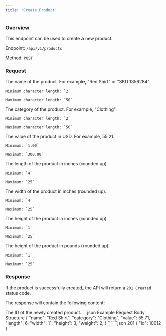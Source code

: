 ```yaml
---
title: 'Create Product'
---
```


### Overview

This endpoint can be used to create a new product.

Endpoint: `/api/v1/products`

Method: `POST`

### Request

<ResponseField name="name" type="string" required>
    The name of the product. For example, "Red Shirt" or "SKU 1356284".

    Minimum character length: `2`

    Maximum character length: `50`
</ResponseField>

<ResponseField name="category" type="string" required>
    The category of the product. For example, "Clothing".

    Minimum character length: `2`

    Maximum character length: `50`
</ResponseField>

<ResponseField name="value" type="decimal" required>
    The value of the product in USD. For example, 55.21.

    Minimum: `1.00`

    Maximum: `300.00`
</ResponseField>

<ResponseField name="length" type="integer" required>
    The length of the product in inches (rounded up).

    Minimum: `4`

    Maximum: `25`
</ResponseField>

<ResponseField name="width" type="integer" required>
    The width of the product in inches (rounded up).

    Minimum: `4`

    Maximum: `25`
</ResponseField>

<ResponseField name="height" type="integer" required>
    The height of the product in inches (rounded up).

    Minimum: `1`

    Maximum: `25`
</ResponseField>

<ResponseField name="weight" type="integer" required>
    The height of the product in pounds (rounded up).

    Minimum: `1`

    Maximum: `25`
</ResponseField>

### Response

If the product is successfully created, the API will return a `201 Created` status code.

The response will contain the following content:

<ResponseField name="id" type="integer" required>
    The ID of the newly created product.
</ResponseField>

<RequestExample>
    ```json Example Request Body Structure
    {
        "name": "Red Shirt",
        "category": "Clothing",
        "value": 55.71,
        "length": 6,
        "width": 11,
        "height": 3,
        "weight": 2,
    }
    ```
</RequestExample>

<ResponseExample>
    ```json 201
    {
        "id": 10012
    }
    ```
</ResponseExample>